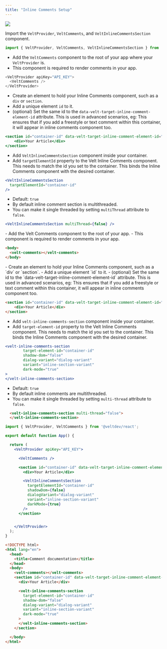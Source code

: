 ```yaml
---
title: "Inline Comments Setup"
---
```


![](/gifs/inline-comment.gif)

<Tabs>
  <Tab title="React / Next.js">

<Steps titleSize="h2">
<Step title="Import Comment components">

Import the `VeltProvider`, `VeltComments`, and `VeltInlineCommentsSection` component.

```js
import { VeltProvider, VeltComments, VeltInlineCommentsSection } from '@veltdev/react';
```

</Step>
<Step title="Add VeltComments component">

- Add the `VeltComments` component to the root of your app where your `VeltProvider` is.
- This component is required to render comments in your app.

```js
<VeltProvider apiKey="API_KEY">
  <VeltComments />
</VeltProvider>
```

</Step>

<Step title="Add container to hold Inline Comments component">

- Create an element to hold your Inline Comments component, such as a `div` or `section`.
- Add a unique element `id` to it.
- (optional) Set the same id to the `data-velt-target-inline-comment-element-id` attribute. 
This is used in advanced scenarios, eg: This ensures that if you add a freestyle or text comment within this container, it will appear in inline comments component too.

```jsx
<section id="container-id" data-velt-target-inline-comment-element-id="container-id">
	<div>Your Article</div>
</section>
```
</Step>

<Step title="Add VeltInlineCommentsSection component">

- Add `VeltInlineCommentsSection` component inside your container.
- Add `targetElementId` property to the Velt Inline Comments component. This needs to match the id you set to the container. This binds the Inline Comments component with the desired container.

```jsx
<VeltInlineCommentsSection
  targetElementId="container-id"
/>
```

</Step>

<Step title="(Optional) Make it single threaded or multithreaded">

- Default: `true`
- By default inline comment section is multithreaded.
- You can make it single threaded by setting `multiThread` attribute to `false`.

```jsx
<VeltInlineCommentsSection multiThread={false} />
```
</Step>
</Steps>



  </Tab>
  
<Tab title="Other Frameworks">

<Steps titleSize="h2">
<Step title="Add velt-comments component">
- Add the Velt Comments component to the root of your app.
- This component is required to render comments in your app. 


```html
<body>
  <velt-comments></velt-comments>
</body>
```
</Step>



<Step title="Add container to hold Inline Comments component">
- Create an element to hold your Inline Comments component, such as a `div` or `section`.
- Add a unique element `id` to it.
- (optional) Set the same id to the `data-velt-target-inline-comment-element-id` attribute. 
This is used in advanced scenarios, eg: This ensures that if you add a freestyle or text comment within this container, it will appear in inline comments component too.

```html
<section id="container-id" data-velt-target-inline-comment-element-id="container-id">
	<div>Your Article</div>
</section>
```

</Step>

<Step title="Add velt-inline-comments-section component">

- Add `velt-inline-comments-section` component inside your container.
- Add `target-element-id` property to the Velt Inline Comments component. This needs to match the id you set to the container. This binds the Inline Comments component with the desired container.


```jsx
<velt-inline-comments-section
		target-element-id="container-id"
		shadow-dom="false"
		dialog-variant="dialog-variant"
		variant="inline-section-variant"
		dark-mode="true"
>
</velt-inline-comments-section>
```

</Step>

<Step title="(Optional) Make it single threaded or multithreaded">

- Default: `true`
- By default inline comments are multithreaded.
- You can make it single threaded by setting `multi-thread` attribute to `false`.

```html
  <velt-inline-comments-section multi-thread="false">
  </velt-inline-comments-section>
```

</Step>


</Steps>


  </Tab>
</Tabs>

<RequestExample>

```jsx React / Next.js
import { VeltProvider, VeltComments } from '@veltdev/react';

export default function App() {

  return (
    <VeltProvider apiKey="API_KEY">

      <VeltComments />

      <section id="container-id" data-velt-target-inline-comment-element-id="container-id">
        <div>Your Article</div>

        <VeltInlineCommentsSection
          targetElementId="container-id"
          shadowDom={false}
          dialogVariant="dialog-variant"
          variant="inline-section-variant"
          darkMode={true}
        />
      </section>


    </VeltProvider>
  );
}
```




```html HTML
<!DOCTYPE html>
<html lang="en">
  <head>
    <title>Comment documentation</title>
  </head>
  <body>
    <velt-comments></velt-comments>
    <section id="container-id" data-velt-target-inline-comment-element-id="container-id">
      <div>Your Article</div>

      <velt-inline-comments-section
        target-element-id="container-id"
        shadow-dom="false"
        dialog-variant="dialog-variant"
        variant="inline-section-variant"
        dark-mode="true"
      >
      </velt-inline-comments-section>
    </section>

  </body>
</html>
```

</RequestExample>
